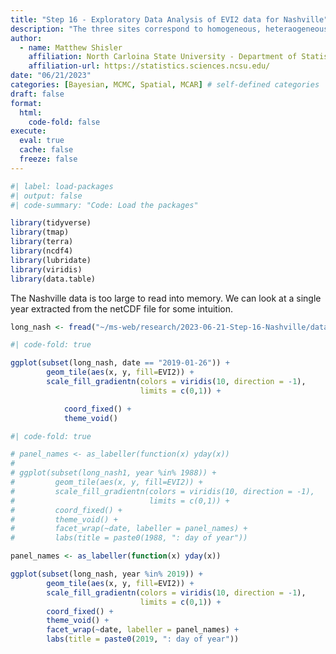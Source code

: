 ```yaml
---
title: "Step 16 - Exploratory Data Analysis of EVI2 data for Nashville"
description: "The three sites correspond to homogeneous, heteraogeneous, and urban/not-urban landcover cases."
author:
  - name: Matthew Shisler
    affiliation: North Carloina State University - Department of Statistics
    affiliation-url: https://statistics.sciences.ncsu.edu/ 
date: "06/21/2023"
categories: [Bayesian, MCMC, Spatial, MCAR] # self-defined categories
draft: false 
format:
  html: 
    code-fold: false
execute: 
  eval: true
  cache: false
  freeze: false
---
```


```r
#| label: load-packages
#| output: false
#| code-summary: "Code: Load the packages"

library(tidyverse)
library(tmap)
library(terra)
library(ncdf4)
library(lubridate)
library(viridis)
library(data.table)
```

The Nashville data is too large to read into memory. We can look at a single year extracted from the netCDF file for some intuition.

```r
long_nash <- fread("~/ms-web/research/2023-06-21-Step-16-Nashville/data/long_nash_2019.csv")
```

```r
#| code-fold: true

ggplot(subset(long_nash, date == "2019-01-26")) +
        geom_tile(aes(x, y, fill=EVI2)) +
        scale_fill_gradientn(colors = viridis(10, direction = -1),
                             limits = c(0,1)) +

            coord_fixed() + 
            theme_void()


```
```r
#| code-fold: true

# panel_names <- as_labeller(function(x) yday(x))
# 
# ggplot(subset(long_nash1, year %in% 1988)) +
#         geom_tile(aes(x, y, fill=EVI2)) +
#         scale_fill_gradientn(colors = viridis(10, direction = -1),
#                              limits = c(0,1)) +
#         coord_fixed() + 
#         theme_void() +
#         facet_wrap(~date, labeller = panel_names) +
#         labs(title = paste0(1988, ": day of year"))

```

```r

panel_names <- as_labeller(function(x) yday(x))

ggplot(subset(long_nash, year %in% 2019)) +
        geom_tile(aes(x, y, fill=EVI2)) +
        scale_fill_gradientn(colors = viridis(10, direction = -1),
                             limits = c(0,1)) +
        coord_fixed() +
        theme_void() +
        facet_wrap(~date, labeller = panel_names) +
        labs(title = paste0(2019, ": day of year"))

```
